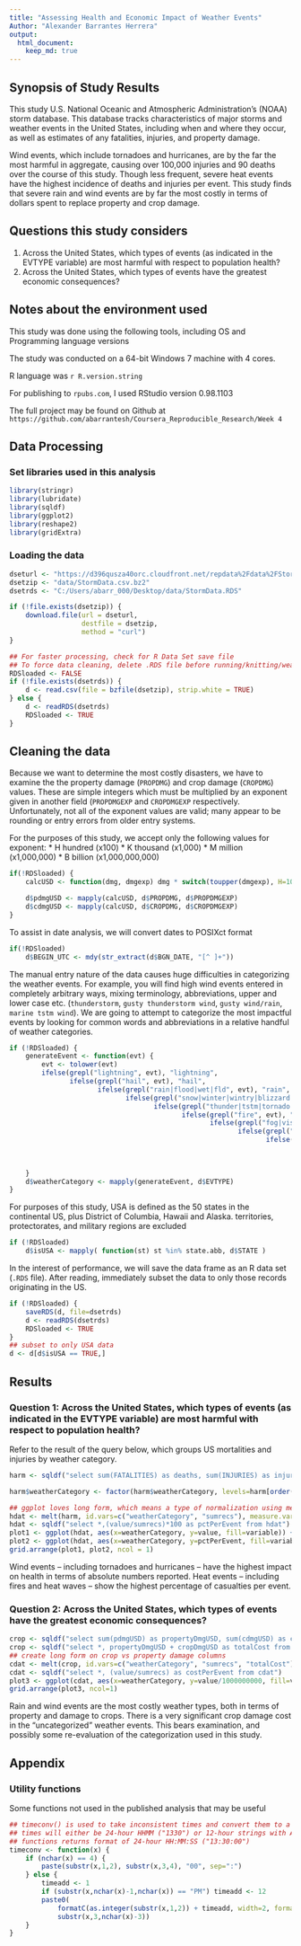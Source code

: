 ---
title: "Assessing Health and Economic Impact of Weather Events"
Author: "Alexander Barrantes Herrera"
output: 
  html_document:
    keep_md: true
---
## Synopsis of Study Results

This study U.S. National Oceanic and Atmospheric Administration's
(NOAA) storm database. This database tracks characteristics of major
storms and weather events in the United States, including when and
where they occur, as well as estimates of any fatalities, injuries,
and property damage.

Wind events, which include tornadoes and hurricanes, are by the far
the most harmful in aggregate, causing over 100,000 injuries and 90
deaths over the course of this study.  Though less frequent, severe
heat events have the highest incidence of deaths and injuries per
event.  This study finds that severe rain and wind events are by far
the most costly in terms of dollars spent to replace property and crop
damage.

## Questions this study considers

  1. Across the United States, which types of events (as indicated in the EVTYPE variable) are most harmful with respect to population health?
  1. Across the United States, which types of events have the greatest economic consequences?

## Notes about the environment used
This study was done using the following tools, including OS and Programming language versions

The study was conducted on a 64-bit Windows 7 machine with 4 cores.

R language was `r R.version.string`

For publishing to `rpubs.com`, I used RStudio version 0.98.1103

The full project may be found on Github at `https://github.com/abarrantesh/Coursera_Reproducible_Research/Week 4`

## Data Processing
### Set libraries used in this analysis
```{r loadLibraries, warning=FALSE, results="hide", message=FALSE}
library(stringr)
library(lubridate)
library(sqldf)
library(ggplot2)
library(reshape2)
library(gridExtra)
```
### Loading the data
```{r loadData}
dseturl <- "https://d396qusza40orc.cloudfront.net/repdata%2Fdata%2FStormData.csv.bz2"
dsetzip <- "data/StormData.csv.bz2"
dsetrds <- "C:/Users/abarr_000/Desktop/data/StormData.RDS"

if (!file.exists(dsetzip)) {
    download.file(url = dseturl,
                  destfile = dsetzip,
                  method = "curl")
}

## For faster processing, check for R Data Set save file
## To force data cleaning, delete .RDS file before running/knitting/weaving
RDSloaded <- FALSE
if (!file.exists(dsetrds)) {
    d <- read.csv(file = bzfile(dsetzip), strip.white = TRUE)
} else {
    d <- readRDS(dsetrds)
    RDSloaded <- TRUE
}

```

## Cleaning the data

Because we want to determine the most costly disasters, we have to
examine the the property damage (`PROPDMG`) and crop damage
(`CROPDMG`) values.  These are simple integers which must be
multiplied by an exponent given in another field (`PROPDMGEXP` and
`CROPDMGEXP` respectively.  Unfortunately, not all of the exponent
values are valid; many appear to be rounding or entry errors from
older entry systems.

For the purposes of this study, we accept only the following values
for exponent:
  * H hundred (x100)
  * K thousand (x1,000)
  * M million (x1,000,000)
  * B billion (x1,000,000,000)

```{r addUSDcol}
if(!RDSloaded) {
    calcUSD <- function(dmg, dmgexp) dmg * switch(toupper(dmgexp), H=100, K=1000, M=1000000, B=1000000000, 1)

    d$pdmgUSD <- mapply(calcUSD, d$PROPDMG, d$PROPDMGEXP)
    d$cdmgUSD <- mapply(calcUSD, d$CROPDMG, d$CROPDMGEXP)
}
```

To assist in date analysis, we will convert dates to POSIXct format

```{r addPOSIXdate}
if(!RDSloaded)
    d$BEGIN_UTC <- mdy(str_extract(d$BGN_DATE, "[^ ]+"))
```

The manual entry nature of the data causes huge difficulties in
categorizing the weather events.  For example, you will find high wind
events entered in completely arbitrary ways, mixing terminology,
abbreviations, upper and lower case etc. (`thunderstorm`, `gusty
thunderstorm wind`, `gusty wind/rain`, `marine tstm wind`).  We are
going to attempt to categorize the most impactful events by looking
for common words and abbreviations in a relative handful of weather
categories.

```{r addWeatherCategory} 
if (!RDSloaded) {
    generateEvent <- function(evt) {
        evt <- tolower(evt)
        ifelse(grepl("lightning", evt), "lightning",
               ifelse(grepl("hail", evt), "hail",
                      ifelse(grepl("rain|flood|wet|fld", evt), "rain",
                             ifelse(grepl("snow|winter|wintry|blizzard|sleet|cold|ice|freeze|avalanche|icy", evt), "winter",
                                    ifelse(grepl("thunder|tstm|tornado|wind|hurricane|funnel|tropical +storm", evt), "wind",
                                           ifelse(grepl("fire", evt), "fire",
                                                  ifelse(grepl("fog|visibility|dark|dust", evt), "low visibility",
                                                         ifelse(grepl("surf|surge|tide|tsunami|current", evt), "ocean surge",
                                                                ifelse(grepl("heat|high +temp|record +temp|warm|dry", evt), "heat",
                                                                       ifelse(grepl("volcan", evt), "volcanic activity",
                                                                              "uncategorized"
                                                                              ))))))))))
    }
    d$weatherCategory <- mapply(generateEvent, d$EVTYPE)
}
```


For purposes of this study, USA is defined as the 50 states in the
continental US, plus District of Columbia, Hawaii and
Alaska. territories, protectorates, and military regions are excluded

```{r addUSAcol} 
if (!RDSloaded)
    d$isUSA <- mapply( function(st) st %in% state.abb, d$STATE )
```

In the interest of performance, we will save the data frame as an R
data set (`.RDS` file).  After reading, immediately subset the data to
only those records originating in the US.

```{r saveRDS}
if (!RDSloaded) {
    saveRDS(d, file=dsetrds)
    d <- readRDS(dsetrds)
    RDSloaded <- TRUE
}
## subset to only USA data
d <- d[d$isUSA == TRUE,]
```

## Results
### Question 1: Across the United States, which types of events (as indicated in the EVTYPE variable) are most harmful with respect to population health?

Refer to the result of the query below, which groups US mortalities and injuries by weather category.

```{r findHarmfulEvents, message=FALSE}
harm <- sqldf("select sum(FATALITIES) as deaths, sum(INJURIES) as injuries, weatherCategory,count(*) as sumrecs from d group by weatherCategory ")

harm$weatherCategory <- factor(harm$weatherCategory, levels=harm[order(harm$injuries), "weatherCategory"])

## ggplot loves long form, which means a type of normalization using melt()
hdat <- melt(harm, id.vars=c("weatherCategory", "sumrecs"), measure.vars=c("deaths", "injuries"))
hdat <- sqldf("select *,(value/sumrecs)*100 as pctPerEvent from hdat")
plot1 <- ggplot(hdat, aes(x=weatherCategory, y=value, fill=variable)) + geom_bar(stat="identity") + coord_flip() + ggtitle("Total Casualties per Weather Type") + xlab("Weather type") + ylab("# Casualties")
plot2 <- ggplot(hdat, aes(x=weatherCategory, y=pctPerEvent, fill=variable)) + geom_bar(stat="identity") + coord_flip() + ggtitle("Average Casualties per Incident") + xlab("Weather type") + ylab("% Casualties Reported")
grid.arrange(plot1, plot2, ncol = 1)
```

Wind events -- including tornadoes and hurricanes -- have the highest
impact on health in terms of absolute numbers reported.  Heat events
-- including fires and heat waves -- show the highest percentage of
casualties per event.

### Question 2: Across the United States, which types of events have the greatest economic consequences?

```{r}
crop <- sqldf("select sum(pdmgUSD) as propertyDmgUSD, sum(cdmgUSD) as cropDmgUSD, count(*) as sumrecs, weatherCategory from d group by weatherCategory")
crop <- sqldf("select *, propertyDmgUSD + cropDmgUSD as totalCost from crop")
## create long form on crop vs property damage columns
cdat <- melt(crop, id.vars=c("weatherCategory", "sumrecs", "totalCost"), measure.vars=c("propertyDmgUSD", "cropDmgUSD"))
cdat <- sqldf("select *, (value/sumrecs) as costPerEvent from cdat")
plot3 <- ggplot(cdat, aes(x=weatherCategory, y=value/1000000000, fill=variable)) + geom_bar(stat="identity") + coord_flip() + ggtitle("Damages per Weather Type") + xlab("Weather type") + ylab("Damages in Billions USD")
grid.arrange(plot3, ncol=1)

```

Rain and wind events are the most costly weather types, both in terms
of property and damage to crops.  There is a very significant crop
damage cost in the "uncategorized" weather events.  This bears
examination, and possibly some re-evaluation of the categorization
used in this study.  

## Appendix
### Utility functions
Some functions not used in the published analysis that may be useful

```{r}
## timeconv() is used to take inconsistent times and convert them to a standard format
## times will either be 24-hour HHMM ("1330") or 12-hour strings with AM/PM ("01:30:00 PM")
## functions returns format of 24-hour HH:MM:SS ("13:30:00")
timeconv <- function(x) {
    if (nchar(x) == 4) {
        paste(substr(x,1,2), substr(x,3,4), "00", sep=":")
    } else {
        timeadd <- 1
        if (substr(x,nchar(x)-1,nchar(x)) == "PM") timeadd <- 12
        paste0(
            formatC(as.integer(substr(x,1,2)) + timeadd, width=2, format="d", flag="0"),
            substr(x,3,nchar(x)-3))
    }
}

```

